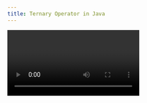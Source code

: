 ```yaml
---
title: Ternary Operator in Java
---
```


<Video id="kBdZBbWZ2a4" />

<Steps>
  <Step>
    ## What is the Ternary Operator?

    * A shorthand way of writing **if-else** in **one line**.
    * Uses the symbols: `?:`
    * Syntax:

      ```java
      condition ? value_if_true : value_if_false;
      ```
  </Step>

  <Step>
    ## Example 1 – Without Ternary

    ```java
    int n = 4;
    int result = 0;

    if (n % 2 == 0)
        result = 10;
    else
        result = 20;

    System.out.println(result);   // Output: 10
    ```
  </Step>

  <Step>
    ## Example 2 – With Ternary

    ```java
    int n = 4;
    int result = 0;

    result = (n % 2 == 0) ? 10 : 20;

    System.out.println(result);   // Output: 10
    ```
  </Step>

  <Step>
    ## How It Works?

    * If the **condition is true** → executes the value after `?`.
    * If the **condition is false** → executes the value after `:`.
  </Step>

  <Step>
    ## Example 3 – Find Maximum of Two Numbers

    ```java
    int a = 8, b = 5;
    int max = (a > b) ? a : b;

    System.out.println("Maximum: " + max); // Output: 8
    ```
  </Step>

  <Step>
    ## Example 4 – Nested Ternary

    ```java
    int marks = 75;
    String grade = (marks >= 90) ? "A" :
                   (marks >= 75) ? "B" :
                   (marks >= 50) ? "C" : "Fail";

    System.out.println("Grade: " + grade); // Output: B
    ```
  </Step>

  <Step>
    ## **Key Notes**:

    * Ternary operator makes code **short and cleaner**.
    * But avoid making it **too complex** (nested ternary) → reduces readability.
  </Step>
</Steps>
